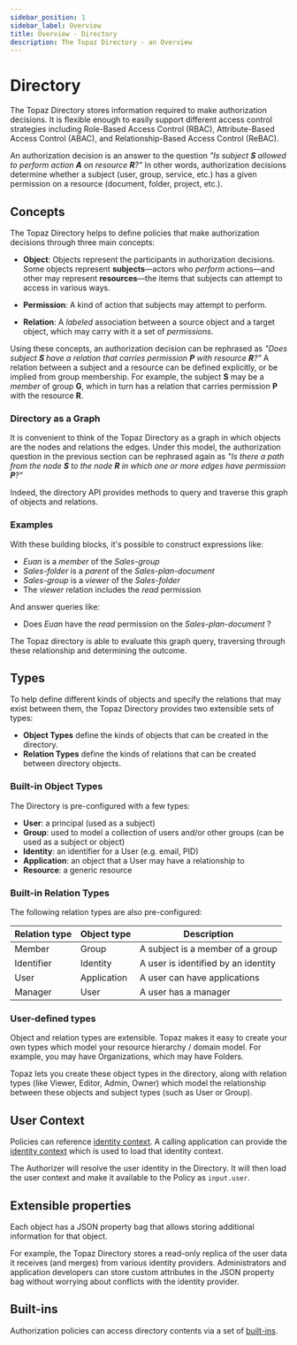 ```yaml
---
sidebar_position: 1
sidebar_label: Overview
title: Overview - Directory
description: The Topaz Directory - an Overview
---
```


# Directory

The Topaz Directory stores information required to make authorization decisions. It is flexible enough to easily support different access control strategies including Role-Based Access Control (RBAC), Attribute-Based Access Control (ABAC), and Relationship-Based Access Control (ReBAC).

An authorization decision is an answer to the question *"Is subject __S__ allowed to perform action __A__ on resource __R__?"* In other words, authorization decisions determine whether a subject (user, group, service, etc.) has a given permission on a resource
(document, folder, project, etc.).

## Concepts

The Topaz Directory helps to define policies that make authorization decisions through three main concepts:
* __Object__: Objects represent the participants in authorization decisions. Some objects represent __subjects__&mdash;actors who _perform_
  actions&mdash;and other may represent __resources__&mdash;the items that subjects can attempt to access in various ways.

* __Permission__: A kind of action that subjects may attempt to perform.

* __Relation__: A _labeled_ association between a source object and a target object, which may carry with it a set of
  _permissions_.

Using these concepts, an authorization decision can be rephrased as *"Does subject __S__ have a relation that carries permission __P__ with resource __R__?"* A relation between a subject and a resource can be defined explicitly, or be implied from group membership. For example, the subject __S__ may be a _member_ of group __G__, which in turn has a relation that carries permission __P__ with the resource __R__.

### Directory as a Graph

It is convenient to think of the Topaz Directory as a graph in which objects are the nodes and relations the edges. Under this model, the authorization question in the previous section can be rephrased again as *"Is there a path from the node __S__ to the node __R__ in which one or more edges have permission __P__?"*

Indeed, the directory API provides methods to query and traverse this graph of objects and relations.

### Examples

With these building blocks, it's possible to construct expressions like:
* *Euan* is a *member* of the *Sales-group*
* *Sales-folder* is a *parent* of the *Sales-plan-document*
* *Sales-group* is a *viewer* of the *Sales-folder*
* The *viewer* relation includes the *read* permission

And answer queries like:
* Does *Euan* have the *read* permission on the *Sales-plan-document* ?

The Topaz directory is able to evaluate this graph query, traversing through these relationship and determining the outcome.

## Types

To help define different kinds of objects and specify the relations that may exist between them, the Topaz Directory
provides two extensible sets of types:
* __Object Types__ define the kinds of objects that can be created in the directory.
* __Relation Types__ define the kinds of relations that can be created between directory objects.


### Built-in Object Types

The Directory is pre-configured with a few types:
* **User**: a principal (used as a subject)
* **Group**: used to model a collection of users and/or other groups (can be used as a subject or object)
* **Identity**: an identifier for a User (e.g. email, PID)
* **Application**: an object that a User may have a relationship to
* **Resource**: a generic resource

### Built-in Relation Types
The following relation types are also pre-configured:

| Relation type | Object type | Description                         |
|---------------|-------------|-------------------------------------|
| Member        | Group       | A subject is a member of a group    |
| Identifier    | Identity    | A user is identified by an identity |
| User          | Application | A user can have applications        |
| Manager       | User        | A user has a manager                |


### User-defined types

Object and relation types are extensible. Topaz makes it easy to create your own types
which model your resource hierarchy / domain model. For example, you may have Organizations, which may have Folders.

Topaz lets you create these object types in the directory, along with relation types (like Viewer, Editor, Admin, Owner) which model the relationship between these objects and subject types (such as User or Group).

## User Context

Policies can reference [identity context](/docs/authorizer-guide/identity-context). A calling application can provide the [identity context](/docs/authorizer-guide/identity-context) which is used to load that identity context.

The Authorizer will resolve the user identity in the Directory. It will then load the user context and make it available to the Policy as `input.user`.

## Extensible properties

Each object has a JSON property bag that allows storing additional information for that object.

For example, the Topaz Directory stores a read-only replica of the user data it receives (and merges) from various identity providers. Administrators and application developers can store custom attributes in the JSON property bag without worrying about conflicts with the identity provider.

## Built-ins

Authorization policies can access directory contents via a set of [built-ins](/docs/directory/built-ins).

<!-- Todo -->

